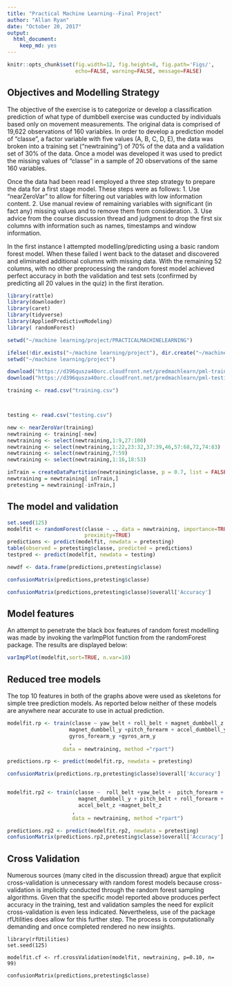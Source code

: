 ```yaml
---
title: "Practical Machine Learning--Final Project"
author: "Allan Ryan"
date: "October 20, 2017"
output: 
  html_document: 
    keep_md: yes
---
```


```r
knitr::opts_chunk$set(fig.width=12, fig.height=8, fig.path='Figs/',
                      echo=FALSE, warning=FALSE, message=FALSE)

```

## Objectives and Modelling Strategy
The objective of the exercise is to categorize or develop a classification prediction of what type of dumbbell exercise was cunducted by individuals based only on movement measurements. The original data is comprised of 19,622 observations of 160 variables. In order to develop a prediction model of "classe", a factor variable with five values (A, B, C, D, E), the data was broken into a training set ("newtraining") of 70% of the data and a validation set of 30% of the data. Once a model was developed it was used to predict the missing values of "classe" in a sample of 20 observations of the same 160 variables.

Once the data had been read I employed a three step strategy to prepare the data for a first stage model. These steps were as follows:
1. Use "nearZeroVar" to allow for filtering out variables with low information content. 
2. Use manual review of remaining variables with significant (in fact any) missing values and to remove them from consideration.
3. Use advice from the course discussion thread and judgment to drop the first six columns with information such as names, timestamps and window information.

In the first instance I attempted modelling/predicting using a basic random forest model. When these failed I went back to the dataset and discovered and eliminated additional columns with missing data. With the remaining 52 columns, with no other preprocessing the random forest model achieved perfect accuracy in both the validation and test sets (confirmed by predicting all 20 values in the quiz) in the first iteration.

```r
library(rattle)
library(downloader)
library(caret)
library(tidyverse)
library(AppliedPredictiveModeling)
library( randomForest)

setwd("~/machine learning/project/PRACTICALMACHINELEARNING")

ifelse(!dir.exists("~/machine learning/project"), dir.create("~/machine learning/project"), FALSE)
setwd("~/machine learning/project")

download("https://d396qusza40orc.cloudfront.net/predmachlearn/pml-training.csv", "training.csv")
download("https://d396qusza40orc.cloudfront.net/predmachlearn/pml-testing.csv", "testing.csv")

training <- read.csv("training.csv")



testing <- read.csv("testing.csv")

new <- nearZeroVar(training)
newtraining <- training[-new]
newtraining <- select(newtraining,1:9,27:100)
newtraining <- select(newtraining,1:22,23:32,37:39,46,57:68,72,74:83)
newtraining <- select(newtraining,7:59)
newtraining <- select(newtraining,1:16,18:53)

inTrain = createDataPartition(newtraining$classe, p = 0.7, list = FALSE)
newtraining = newtraining[ inTrain,]
pretesting = newtraining[-inTrain,]


```

## The model and validation


```r
set.seed(125)
modelfit <- randomForest(classe ~ ., data = newtraining, importance=TRUE,
                         proximity=TRUE)
predictions <- predict(modelfit, newdata = pretesting)
table(observed = pretesting$classe, predicted = predictions) 
testpred <- predict(modelfit, newdata = testing)

newdf <- data.frame(predictions,pretesting$classe)

confusionMatrix(predictions,pretesting$classe)

confusionMatrix(predictions,pretesting$classe)$overall['Accuracy']

```


## Model features
An attempt to penetrate the black box features of random forest modelling was made by invoking the varImpPlot function from the randomForest package. The results are displayed below:


```r
varImpPlot(modelfit,sort=TRUE, n.var=10)
```

## Reduced tree models
The top 10 features in both of the graphs above were used as skeletons for simple tree prediction models. As reported below neither of these models are anywhere near accurate to use in actual prediction.



```r

modelfit.rp <- train(classe ~ yaw_belt + roll_belt + magnet_dumbbell_z + pitch_belt +
                    magnet_dumbbell_y +pitch_forearm + accel_dumbbell_y +magnet_forearm_z +
                    gyros_forearm_y +gyros_arm_y
                    , 
                  data = newtraining, method ="rpart")

predictions.rp <- predict(modelfit.rp, newdata = pretesting)

confusionMatrix(predictions.rp,pretesting$classe)$overall['Accuracy']


modelfit.rp2 <- train(classe ~  roll_belt +yaw_belt +  pitch_forearm + magnet_dumbbell_z + 
                       magnet_dumbbell_y + pitch_belt + roll_forearm + magnet_dumbbell_x +
                       accel_belt_z +magnet_belt_z
                     , 
                     data = newtraining, method ="rpart")

predictions.rp2 <- predict(modelfit.rp2, newdata = pretesting)
confusionMatrix(predictions.rp2,pretesting$classe)$overall['Accuracy']

```


## Cross Validation
Numerous sources (many cited in the discussion thread) argue that explicit cross-validation is unnecessary with random forest models because cross-validation is implicitly conducted through the random forest sampling algorithms. Given that the specific model reported above produces perfect accuracy in the training, test and validation samples the need for explicit cross-validation is even less indicated. Nevertheless, use of the package rfUtilities does allow for this further step. The process is computationally demanding and once completed rendered no new insights.


```
library(rfUtilities)
set.seed(125)

modelfit.cf <- rf.crossValidation(modelfit, newtraining, p=0.10, n= 99)

confusionMatrix(predictions,pretesting$classe)


```
